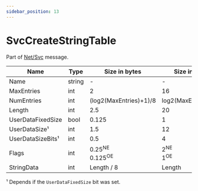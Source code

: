 ```yaml
---
sidebar_position: 13
---
```


# SvcCreateStringTable

Part of [Net/Svc](../netsvc) message.

<!-- @dem-gen-begin:SvcCreateStringTable -->
| Name | Type | Size in bytes | Size in bits | Value |
| --- | --- | --- | --- | --- |
| Name | string | - | - | - |
| MaxEntries | int | 2 | 16 | - |
| NumEntries | int | (log2(MaxEntries)+1)/8 | log2(MaxEntries)+1 | - |
| Length | int | 2.5 | 20 | - |
| UserDataFixedSize | bool | 0.125 | 1 | - |
| UserDataSize¹ | int | 1.5 | 12 | - |
| UserDataSizeBits¹ | int | 0.5 | 4 | - |
| Flags | int | 0.25<sup title="New Engine">NE</sup><br/>0.125<sup title="Old Engine">OE</sup> | 2<sup title="New Engine">NE</sup><br/>1<sup title="Old Engine">OE</sup> | - |
| StringData | int | Length / 8 | Length | - |

¹ Depends if the `UserDataFixedSize` bit was set.

<!-- @dem-gen-end:SvcCreateStringTable -->
